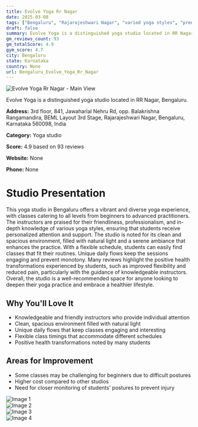 ```yaml
---
title: Evolve Yoga Rr Nagar
date: 2025-03-08
tags: ["Bengaluru", "Rajarajeshwari Nagar", "varied yoga styles", "prenatal yoga", "restorative yoga", "atmosphere", "flexibility", "Bengaluru"]  
draft: false
summary: Evolve Yoga is a distinguished yoga studio located in RR Nagar, Bengaluru.
gm_reviews_count: 93
gm_totalScore: 4.9
gym_score: 4.7
city: Bengaluru
state: Karnataka
country: None
url: Bengaluru_Evolve_Yoga_Rr_Nagar
---
```


<div className="aspect-[16/9] relative my-8">
  <img 
    src="https://lh5.googleusercontent.com/p/AF1QipObOn0LgNXUaOA78KhcwvdkwpyGJXDCE7TZKG39=w1920-h1080-k-no"
    alt="Evolve Yoga Rr Nagar - Main View"
    className="object-cover absolute inset-0 w-full h-full rounded-lg"
  />
</div>

Evolve Yoga is a distinguished yoga studio located in RR Nagar, Bengaluru.

**Address:** 3rd floor, 841, Jawaharlal Nehru Rd, opp. Balakrishna Rangamandira, BEML Layout 3rd Stage, Rajarajeshwari Nagar, Bengaluru, Karnataka 560098, India

**Category:** Yoga studio

**Score:** 4.9 based on 93 reviews

**Website:** None

**Phone:** None

# Studio Presentation

This yoga studio in Bengaluru offers a vibrant and diverse yoga experience, with classes catering to all levels from beginners to advanced practitioners. The instructors are praised for their friendliness, professionalism, and in-depth knowledge of various yoga styles, ensuring that students receive personalized attention and support. The studio is noted for its clean and spacious environment, filled with natural light and a serene ambiance that enhances the practice. With a flexible schedule, students can easily find classes that fit their routines. Unique daily flows keep the sessions engaging and prevent monotony. Many reviews highlight the positive health transformations experienced by students, such as improved flexibility and reduced pain, particularly with the guidance of knowledgeable instructors. Overall, the studio is a well-recommended space for anyone looking to deepen their yoga practice and embrace a healthier lifestyle.

## Why You'll Love It

- Knowledgeable and friendly instructors who provide individual attention
- Clean, spacious environment filled with natural light
- Unique daily flows that keep classes engaging and interesting
- Flexible class timings that accommodate different schedules
- Positive health transformations noted by many students

## Areas for Improvement

- Some classes may be challenging for beginners due to difficult postures
- Higher cost compared to other studios
- Need for closer monitoring of students' postures to prevent injury

<div className="grid grid-cols-1 xl:grid-cols-2 gap-4 my-8">
<div className="aspect-[4/3] relative"><img src="https://lh5.googleusercontent.com/p/AF1QipMzUjnzg1tseZC3Aa4hbeSMzkTwLZh_6adMHlUC=w1920-h1080-k-no" alt="Image 1" className="object-cover absolute inset-0 w-full h-full rounded-lg" /></div>
<div className="aspect-[4/3] relative"><img src="https://lh5.googleusercontent.com/p/AF1QipOrX8zY4PARFTZYGZBvb51eqm_z3fmZNLwS1au3=w1920-h1080-k-no" alt="Image 2" className="object-cover absolute inset-0 w-full h-full rounded-lg" /></div>
<div className="aspect-[4/3] relative"><img src="https://lh5.googleusercontent.com/p/AF1QipOUE893_rY-C1CH0HpudDTO37GE_Qe64hzX1ViU=w1920-h1080-k-no" alt="Image 3" className="object-cover absolute inset-0 w-full h-full rounded-lg" /></div>
<div className="aspect-[4/3] relative"><img src="https://lh3.googleusercontent.com/gps-cs-s/AB5caB-w9cetYejXdrGQcMdsJmv8bttJfVg6y2C8qTkVyLSFdZf_dntokuQBptYGfMacPkDoRs84vh7Sr6i0MXipgpdy68_zQHZzv3grnJFZ9wwm6oYarvRA04reKcbawQqqzBji_rFE=w1920-h1080-k-no" alt="Image 4" className="object-cover absolute inset-0 w-full h-full rounded-lg" /></div>
</div>
